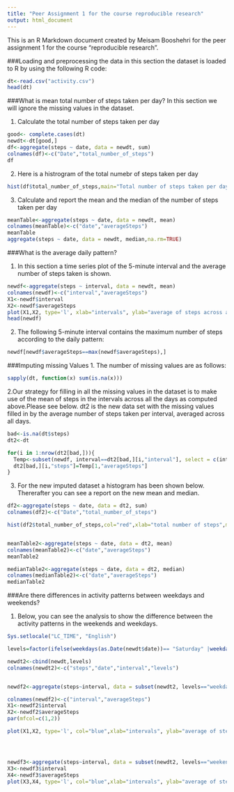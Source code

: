 ```yaml
---
title: "Peer Assignment 1 for the course reproducible research"
output: html_document
---
```


This is an R Markdown document created by Meisam Booshehri for the peer assignment 1 for the course "reproducible research".

###Loading and preprocessing the data
in this section the dataset is loaded to R by using the following R code:

```r
dt<-read.csv("activity.csv")
head(dt)
```


###What is mean total number of steps taken per day?
In this section we will ignore the missing values in the dataset.

1. Calculate the total number of steps taken per day
```r
good<- complete.cases(dt)
newdt<-dt[good,]
df<-aggregate(steps ~ date, data = newdt, sum)
colnames(df)<-c("Date","total_number_of_steps")
df
```

2. Here is a histrogram of the total numebr of steps taken per day
```r

hist(df$total_number_of_steps,main="Total number of steps taken per day",breaks=100)

```


3. Calculate and report the mean and the median of the number of steps taken per day

```r
meanTable<-aggregate(steps ~ date, data = newdt, mean)
colnames(meanTable)<-c("date","averageSteps")
meanTable
aggregate(steps ~ date, data = newdt, median,na.rm=TRUE)
```

###What is the average daily pattern?

1. In this section a time series plot of the 5-minute interval and the average number of steps taken is shown.

```r
newdf<-aggregate(steps ~ interval, data = newdt, mean)
colnames(newdf)<-c("interval","averageSteps")
X1<-newdf$interval
X2<-newdf$averageSteps
plot(X1,X2, type='l', xlab="intervals", ylab="average of steps across all days")
head(newdf)
```

2. The following 5-minute interval contains the maximum number of steps according to the daily pattern:
```r
newdf[newdf$averageSteps==max(newdf$averageSteps),]
```


###Imputing missing Values
1. The number of missing values are as follows:
```r
sapply(dt, function(x) sum(is.na(x)))
```

2.Our strategy for filling in all the missing values in the dataset is to make use of the mean of steps in the intervals across all the days as computed above.Please see below. dt2 is the new data set with the missing values filled in by the average number of steps taken per interval, averaged across all days.

```r
bad<-is.na(dt$steps)
dt2<-dt

for(i in 1:nrow(dt2[bad,])){
  Temp<-subset(newdf, interval==dt2[bad,][i,"interval"], select = c(interval,averageSteps))
  dt2[bad,][i,"steps"]=Temp[1,"averageSteps"]
}
```

3. For the new imputed dataset a histogram has been shown below. Thererafter you can see a report on the new mean and median.
```r
df2<-aggregate(steps ~ date, data = dt2, sum)
colnames(df2)<-c("Date","total_number_of_steps")

hist(df2$total_number_of_steps,col="red",xlab="total number of steps",main="Total number of steps taken per day",breaks=100)


meanTable2<-aggregate(steps ~ date, data = dt2, mean)
colnames(meanTable2)<-c("date","averageSteps")
meanTable2

medianTable2<-aggregate(steps ~ date, data = dt2, median)
colnames(medianTable2)<-c("date","averageSteps")
medianTable2
```

###Are there differences in activity patterns between weekdays and weekends?

1. Below, you can see the analysis to show the difference between the activity patterns in the weekends and weekdays.

```r
Sys.setlocale("LC_TIME", "English")

levels=factor(ifelse(weekdays(as.Date(newdt$date))== "Saturday" |weekdays(as.Date(newdt$date))== "Sunday", "weekend", "weekday"),levels=c("weekday","weekend"))

newdt2<-cbind(newdt,levels)
colnames(newdt2)<-c("steps","date","interval","levels")


newdf2<-aggregate(steps~interval, data = subset(newdt2, levels=="weekday",select=c(steps,interval)), mean)

colnames(newdf2)<-c("interval","averageSteps")
X1<-newdf2$interval
X2<-newdf2$averageSteps
par(mfcol=c(1,2))

plot(X1,X2, type='l', col="blue",xlab="intervals", ylab="average of steps across all days", main="Weekdays")




newdf3<-aggregate(steps~interval, data = subset(newdt2, levels=="weekend",select=c(steps,interval)), mean)
X3<-newdf3$interval
X4<-newdf3$averageSteps
plot(X3,X4, type='l', col="blue",xlab="intervals", ylab="average of steps across all days", main="Weekends")

```
